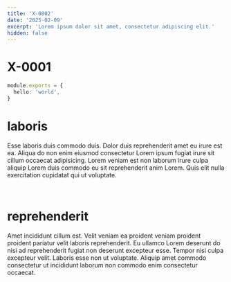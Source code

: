 ```yaml
---
title: 'X-0002'
date: '2025-02-09'
excerpt: 'Lorem ipsum dolor sit amet, consectetur adipiscing elit.'
hidden: false
---
```


# X-0001

```ts
module.exports = {
  hello: 'world',
}
```

# laboris

Esse laboris duis commodo duis. Dolor duis reprehenderit amet eu irure est ea. Aliqua do non enim eiusmod consectetur Lorem ipsum fugiat irure sit cillum occaecat adipisicing. Lorem veniam est non laborum irure culpa aliquip Lorem duis commodo eu sit reprehenderit anim Lorem. Quis elit nulla exercitation cupidatat qui ut voluptate.

<br/>

# reprehenderit

Amet incididunt cillum est. Velit veniam ea proident veniam proident proident pariatur velit laboris reprehenderit. Eu ullamco Lorem deserunt do nisi ad reprehenderit fugiat non deserunt excepteur esse. Tempor nisi culpa excepteur velit. Laboris esse non ut voluptate. Aliquip amet commodo consectetur ut incididunt laborum non commodo enim consectetur occaecat.
